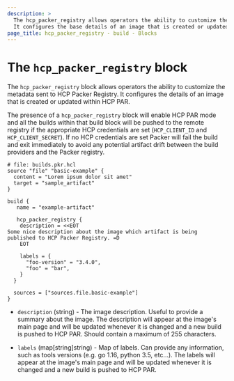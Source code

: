 ```yaml
---
description: >
  The hcp_packer_registry allows operators the ability to customize the metadata sent to HCP Packer Registry.
  It configures the base details of an image that is created or updated within HCP PAR.
page_title: hcp_packer_registry - build - Blocks
---
```


# The `hcp_packer_registry` block

The `hcp_packer_registry` block allows operators the ability to customize the metadata sent to
HCP Packer Registry. It configures the details of an image that is created or updated within HCP PAR.

The presence of a `hcp_packer_registry` block will enable HCP PAR mode and all the builds within that build block
will be pushed to the remote registry if the appropriate HCP credentials are set (`HCP_CLIENT_ID` and `HCP_CLIENT_SECRET`). If no HCP credentials are set Packer will fail the build and exit immediately to avoid any potential artifact drift between the build providers and the Packer registry. 

```hcl
# file: builds.pkr.hcl
source "file" "basic-example" {
  content = "Lorem ipsum dolor sit amet"
  target = "sample_artifact"
}

build {
   name = "example-artifact"

   hcp_packer_registry {
    description = <<EOT
Some nice description about the image which artifact is being published to HCP Packer Registry. =D
    EOT

    labels = {
      "foo-version" = "3.4.0",
      "foo" = "bar",
    }
  }

  sources = ["sources.file.basic-example"]
}
```

- `description` (string) - The image description. Useful to provide a summary about the image. The description will appear
  at the image's main page and will be updated whenever it is changed and a new build is pushed to HCP PAR. Should contain
  a maximum of 255 characters.

- `labels` (map[string]string) - Map of labels. Can provide any information, such as tools versions
  (e.g. go 1.16, python 3.5, etc...). The labels will appear at the image's main page and will be updated
  whenever it is changed and a new build is pushed to HCP PAR.
